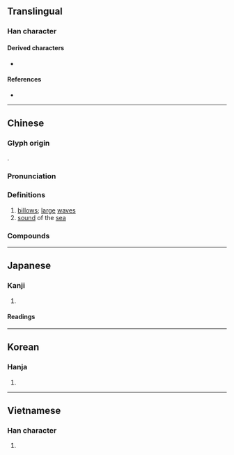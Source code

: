 {{character info/new}}
{{also|涛}}
==Translingual==

===Han character===
{{Han char|rn=85|rad=水|as=14|sn=17|four=34141|canj=EGNI|ids=⿰氵壽}}

====Derived characters====
* {{l|mul|𤒵}}

====References====
* {{Han ref|kx=0656.120|dkj=18508|dj=1066.160|hdz=31765.160|uh=6FE4|ud=28644|bh=C0DC|bd=49372}}

----

==Chinese==
{{zh-forms|s=涛}}

===Glyph origin===
{{Han etym}}
{{Han compound|水|alt1=氵|壽|ls=psc|c1=s|c2=p}}.

===Pronunciation===
{{zh-pron
|m=濤
|c=tou4
|h=pfs=thò
|md=dò̤
|mn=tw,xm,zz:tô/qz:tô͘
|mn-t=tiu5/tao5
|w=3dau
|mc=y
|oc=y
|cat=n
}}

===Definitions===
{{zh-hanzi}}

# [[billow]]s; [[large]] [[wave]]s
# [[sound]] of the [[sea]]

===Compounds===
{{zh-der|怒濤排壑|怒濤|弄濤|松濤|狂濤駭浪|海濤|波濤洶湧|狂濤巨浪|洪濤|浪濤|浪濤澎湃|推濤作浪|林濤|波濤|濤生雲滅|薛濤箋|雲濤|驚濤拍岸|胥濤|驚濤駭浪|駭浪驚濤}}

----

==Japanese==

===Kanji===
{{ja-kanji|grade=|rs=水14}}

# {{defn|lang=ja|sort=水14}}

====Readings====
{{ja-readings
|on=どう<だう
|on=とう<たう
|kun=なみ-
}}

----

==Korean==

===Hanja===
{{ko-hanja|hangeul=도|eumhun=|rv=do|mr=to|y=to}}

# {{defn|lang=ko|sort=水14}}

----

==Vietnamese==

===Han character===
{{vi-hantu|[[đào]]|rs=水14}}

# {{defn|lang=vi|sort=水14}}